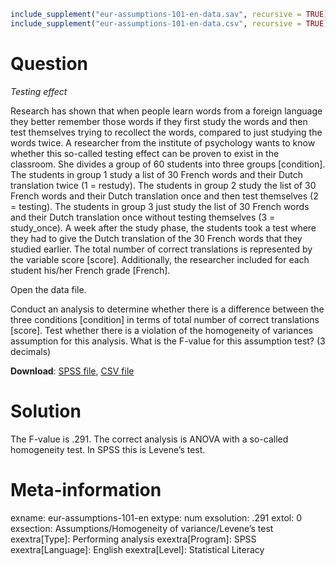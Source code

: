 ```r
include_supplement("eur-assumptions-101-en-data.sav", recursive = TRUE)
include_supplement("eur-assumptions-101-en-data.csv", recursive = TRUE)
```

Question
========
*Testing effect* 

Research has shown that when people learn words from a foreign language they better remember those words if they first study the words and then test themselves trying to recollect the words, compared to just studying the words twice. A researcher from the institute of psychology wants to know whether this so-called testing effect can be proven to exist in the classroom. She divides a group of 60 students into three groups [condition]. The students in group 1 study a list of 30 French words and their Dutch translation twice (1 = restudy). The students in group 2 study the list of 30 French words and their Dutch translation once and then test themselves (2 = testing). The students in group 3 just study the list of 30 French words and their Dutch translation once without testing themselves (3 = study_once). A week after the study phase, the students took a test where they had to give the Dutch translation of the 30 French words that they studied earlier. The total number of correct translations is represented by the variable score [score]. Additionally, the researcher included for each student his/her French grade [French].

Open the data file.

Conduct an analysis to determine whether there is a difference between the three conditions [condition] in terms of total number of correct translations [score]. Test whether there is a violation of the homogeneity of variances assumption for this analysis. What is the F-value for this assumption test? (3 decimals)

**Download**: [SPSS file](eur-assumptions-101-en-data.sav), [CSV file](eur-assumptions-101-en-data.csv)

Solution
========
The F-value is .291. The correct analysis is ANOVA with a so-called homogeneity test. In SPSS this is Levene's test.


Meta-information
================
exname: eur-assumptions-101-en
extype: num
exsolution: .291
extol: 0
exsection: Assumptions/Homogeneity of variance/Levene's test
exextra[Type]: Performing analysis
exextra[Program]: SPSS
exextra[Language]: English
exextra[Level]: Statistical Literacy
